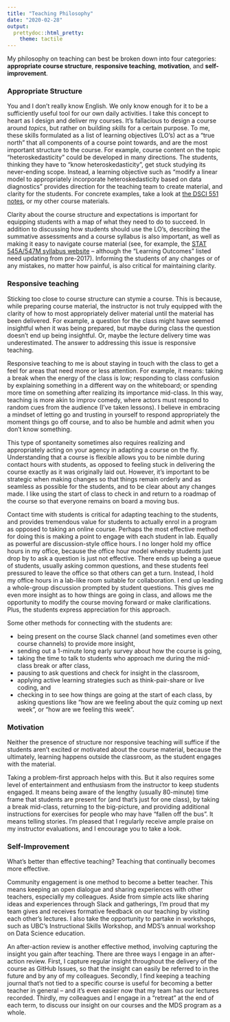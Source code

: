 ```yaml
---
title: "Teaching Philosophy"
date: "2020-02-28"
output:
  prettydoc::html_pretty:
    theme: tactile
---
```



My philosophy on teaching can best be broken down into four categories: __appropriate course structure__, __responsive teaching__, __motivation__, and __self-improvement__.

### Appropriate Structure

You and I don't really know English. We only know enough for it to be a sufficiently useful tool for our own daily activities. I take this concept to heart as I design and deliver my courses. It's fallacious to design a course around _topics_, but rather on building _skills_ for a certain purpose. To me, these skills formulated as a list of learning objectives (LO's) act as a "true north" that all components of a course point towards, and are the most important structure to the course. For example, course content on the topic "heteroskedasticity" could be developed in many directions. The students, thinking they have to "know heteroskedasticity", get stuck studying its never-ending scope. Instead, a learning objective such as "modify a linear model to appropriately incorporate heteroskedasticity based on data diagnostics" provides direction for the teaching team to create material, and clarity for the students. For concrete examples, take a look at [the DSCI 551 notes](https://ubc-mds.github.io/DSCI_551_stat-prob-dsci/lectures/), or my other course materials.

Clarity about the course structure and expectations is important for equipping students with a map of what they need to do to succeed. In addition to discussing how students should use the LO's, describing the summative assessments and a course syllabus is also important, as well as making it easy to navigate course material (see, for example, the [STAT 545A/547M syllabus website](https://stat545.stat.ubc.ca/) -- although the "Learning Outcomes" listed need updating from pre-2017). Informing the students of any changes or of any mistakes, no matter how painful, is also critical for maintaining clarity.

### Responsive teaching

Sticking too close to course structure can stymie a course. This is because, while preparing course material, the instructor is not truly equipped with the clarity of how to most appropriately deliver material until the material has been delivered. For example, a question for the class might have seemed insightful when it was being prepared, but maybe during class the question doesn't end up being insightful. Or, maybe the lecture delivery time was underestimated. The answer to addressing this issue is responsive teaching.

Responsive teaching to me is about staying in touch with the class to get a feel for areas that need more or less attention. For example, it means: taking a break when the energy of the class is low; responding to class confusion by explaining something in a different way on the whiteboard; or spending more time on something after realizing its importance mid-class. In this way, teaching is more akin to improv comedy, where actors must respond to random cues from the audience (I've taken lessons). I believe in embracing a mindset of letting go and trusting in yourself to respond appropriately the moment things go off course, and to also be humble and admit when you don't know something. 

This type of spontaneity sometimes also requires realizing and appropriately acting on your agency in adapting a course on the fly. Understanding that a course is flexible allows you to be nimble during contact hours with students, as opposed to feeling stuck in delivering the course exactly as it was originally laid out. However, it's important to be strategic when making changes so that things remain orderly and as seamless as possible for the students, and to be clear about any changes made. I like using the start of class to check in and return to a roadmap of the course so that everyone remains on board a moving bus.

Contact time with students is critical for adapting teaching to the students, and provides tremendous value for students to actually enrol in a program as opposed to taking an online course. Perhaps the most effective method for doing this is making a point to engage with each student in lab. Equally as powerful are discussion-style office hours. I no longer hold my office hours in my office, because the office hour model whereby students just drop by to ask a question is just not effective. There ends up being a queue of students, usually asking common questions, and these students feel pressured to leave the office so that others can get a turn. Instead, I hold my office hours in a lab-like room suitable for collaboration. I end up leading a whole-group discussion prompted by student questions. This gives me even more insight as to how things are going in class, and allows me the opportunity to modify the course moving forward or make clarifications. Plus, the students express appreciation for this approach.

Some other methods for connecting with the students are:

- being present on the course Slack channel (and sometimes even other course channels) to provide more insight,
- sending out a 1-minute long early survey about how the course is going,
- taking the time to talk to students who approach me during the mid-class break or after class,
- pausing to ask questions and check for insight in the classroom,
- applying active learning strategies such as think-pair-share or live coding, and
- checking in to see how things are going at the start of each class, by asking questions like "how are we feeling about the quiz coming up next week", or "how are we feeling this week".

### Motivation

Neither the presence of structure nor responsive teaching will suffice if the students aren't excited or motivated about the course material, because the ultimately, learning happens outside the classroom, as the student engages with the material.

Taking a problem-first approach helps with this. But it also requires some level of entertainment and enthusiasm from the instructor to keep students engaged. It means being aware of the lengthy (usually 80-minute) time frame that students are present for (and that's just for one class), by taking a break mid-class, returning to the big-picture, and providing additional instructions for exercises for people who may have "fallen off the bus". It means telling stories. I'm pleased that I regularly receive ample praise on my instructor evaluations, and I encourage you to take a look.

### Self-Improvement

What's better than effective teaching? Teaching that continually becomes more effective.

Community engagement is one method to become a better teacher. This means keeping an open dialogue and sharing experiences with other teachers, especially my colleagues. Aside from simple acts like sharing ideas and experiences through Slack and gatherings, I'm proud that my team gives and receives formative feedback on our teaching by visiting each other's lectures. I also take the opportunity to partake in workshops, such as UBC's Instructional Skills Workshop, and MDS's annual workshop on Data Science education.

An after-action review is another effective method, involving capturing the insight you gain after teaching. There are three ways I engage in an after-action review. First, I capture regular insight throughout the delivery of the course as GitHub Issues, so that the insight can easily be referred to in the future and by any of my colleagues. Secondly, I find keeping a teaching journal that's not tied to a specific course is useful for becoming a better teacher in general -- and it's even easier now that my team has our lectures recorded. Thirdly, my colleagues and I engage in a "retreat" at the end of each term, to discuss our insight on our courses and the MDS program as a whole.

